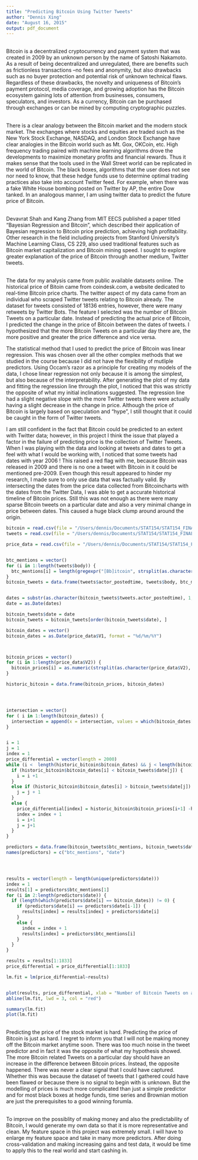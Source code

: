 ```yaml
---
title: "Predicting Bitcoin Using Twitter Tweets"
author: "Dennis Xing"
date: "August 16, 2015"
output: pdf_document
---
```


\textbf { \Large 1. Introduction}  \newline

\textbf {\large1.1 Bitcoin}  
Bitcoin is a decentralized cryptocurrency and payment system that was created in 2009 by an unknown person by the name of Satoshi Nakamoto. As a result of being decentralized and unregulated, there are benefits such as frictionless transactions --no fees and anonymity, but also drawbacks such as no buyer protection and potential risk of unknown technical flaws. Regardless of these drawbacks, the novelty and uniqueness of Bitcoin's payment protocol, media coverage, and growing adoption has the Bitcoin ecosystem gaining lots of attention from businesses, consumers, speculators, and investors. As a currency, Bitcoin can be purchased through exchanges or can be mined by computing cryptographic puzzles. 

\textbf {\large 1.2 Price Prediction}  
There is a clear analogy between the Bitcoin market and the modern stock market. The exchanges where stocks and equities are traded such as the New York Stock Exchange, NASDAQ, and London Stock Exchange have clear analogies in the Bitcoin world such as Mt. Gox, OKCoin, etc. High frequency trading paired with machine learning algorithms drove the developments to maximize monetary profits and financial rewards. Thus it makes sense that the tools used in the Wall Street world can be replicated in the world of Bitcoin. The black boxes, algorithms that the user does not see nor need to know, that these hedge funds use to determine optimal trading practices also take into account Twitter feed. For example, when there was a fake White House bombing posted on Twitter by AP, the entire Dow tanked. In an analogous manner, I am using twitter data to predict the future price of Bitcoin.

\textbf {\large 1.3 Prior Work}   
Devavrat Shah and Kang Zhang from MIT EECS published a paper titled "Bayesian Regression and Bitcoin", which described their application of Bayesian regression to Bitcoin price prediction, achieving high profitability. Other research in the field including projects from Stanford University's Machine Learning Class, CS 229, also used traditional features such as Bitcoin market capitalization and Bitcoin mining speed. I sought to explore greater explanation of the price of Bitcoin through another medium, Twitter tweets. \newline

\textbf {\Large 2. Data and Observations}  
The data for my analysis came from public available datasets online. The historical price of Bitoin came from coindesk.com, a website dedicated to real-time Bitcoin price charts. The twitter aspect of my data came from an individual who scraped Twitter tweets relating to Bitcoin already. The dataset for tweets consisted of 18136 entries, however, there were many retweets by Twitter Bots. The feature I selected was the number of Bitcoin Tweets on a particular date. Instead of predicting the actual price of Bitcoin, I predicted the change in the price of Bitcoin between the dates of tweets. I hypothesized that the more Bitcoin Tweets on a particular day there are, the more positive and greater the price difference and vice versa. \newline


\textbf {\Large 3. Results}  

The statistical method that I used to predict the price of Bitcoin was linear regression. This was chosen over all the other complex methods that we studied in the course because I did not have the flexibility of mutliple predictors. Using Occam's razor as a principle for creating my models of the data, I chose linear regression not only because it is among the simplest, but also because of the interpretability. After generating the plot of my data and fitting the regression line through the plot, I noticed that this was strictly the opposite of what my initial inclinations suggested. The regression line had a slight negative slope with the more Twitter tweets there were actually having a slight decrease in the change in price. Although the price of Bitcoin is largely based on speculation and "hype", I still thought that it could be caught in the form of Twitter tweets. 

I am still confident in the fact that Bitcoin could be predicted to an extent with Twitter data; however, in this project I think the issue that played a factor in the failure of predicting price is the collection of Twitter Tweets. When I was playing with the data and looking at tweets and dates to get a feel with what I would be working with, I noticed that some tweets had dates with year 2006 ! This raised a red flag with me, because Bitcoin was released in 2009 and there is no one a tweet with Bitcoin in it could be mentioned pre-2009. Even though this result appeared to hinder my research, I made sure to only use data that was factually valid. By intersecting the dates from the price data collected from Bitcoincharts with the dates from the Twitter Data, I was able to get a accurate historical timeline of Bitcoin prices. Still this was not enough as there were many sparse Bitcoin tweets on a particular date and also a very minimal change in price between dates. This caused a huge black clump around around the origin. \newline
```r
bitcoin = read.csv(file = "/Users/dennis/Documents/STAT154/STAT154_FINALPROJECT/anvitapandit-btcpredictor-35c640d3d8fb/okcoin5s.csv", sep=",", header = TRUE)
tweets = read.csv(file = "/Users/dennis/Documents/STAT154/STAT154_FINALPROJECT/twitter_bitcoin.csv", header = TRUE)

price_data = read.csv(file = "/Users/dennis/Documents/STAT154/STAT154_FINALPROJECT/market-price", sep = " ", header = FALSE)


btc_mentions = vector()
for (i in 1:length(tweets$body)) {
  btc_mentions[i] = length(gregexpr("[Bb]itcoin", strsplit(as.character(tweets$body[i]), " "))[[1]])
}
bitcoin_tweets = data.frame(tweets$actor_postedtime, tweets$body, btc_mentions)


dates = substr(as.character(bitcoin_tweets$tweets.actor_postedtime), 1, 10)
date = as.Date(dates)

bitcoin_tweets$date = date
bitcoin_tweets = bitcoin_tweets[order(bitcoin_tweets$date), ]

bitcoin_dates = vector()
bitcoin_dates = as.Date(price_data$V1, format = "%d/%m/%Y")



bitcoin_prices = vector()
for (i in 1:length(price_data$V2)) {
  bitcoin_prices[i] = as.numeric(strsplit(as.character(price_data$V2), ",")[[i]][2])
}

historic_bitcoin = data.frame(bitcoin_prices, bitcoin_dates)




intersection = vector()
for ( i in 1:length(bitcoin_dates)) {
  intersection = append(x = intersection, values = which(bitcoin_dates[i] == bitcoin_tweets$date))
}


i = 1
j = 1
index = 1
price_differential = vector(length = 2000)
while (i <  length(historic_bitcoin$bitcoin_dates) && j < length(bitcoin_tweets$date)) { 
  if (historic_bitcoin$bitcoin_dates[i] < bitcoin_tweets$date[j]) {
    i = i +1
  }
  else if (historic_bitcoin$bitcoin_dates[i] > bitcoin_tweets$date[j]) {
    j = j + 1
  }
  else {
    price_differential[index] = historic_bitcoin$bitcoin_prices[i+1] -historic_bitcoin$bitcoin_prices[i]
    index = index + 1
    i = i+1
    j = j+1
  }
}

predictors = data.frame(bitcoin_tweets$btc_mentions, bitcoin_tweets$date)
names(predictors) = c("btc_mentions", "date")




results = vector(length = length(unique(predictors$date)))
index = 1
results[1] = predictors$btc_mentions[1]
for (i in 2:length(predictors$date)) {
  if (length(which(predictors$date[i] == bitcoin_dates)) != 0) {
    if (predictors$date[i] == predictors$date[i-1]) {
      results[index] = results[index] + predictors$date[i]
    }
    else {
      index = index + 1
      results[index] = predictors$btc_mentions[i]
    }
  }
}

results = results[1:1833]
price_differential = price_differential[1:1833]

lm.fit = lm(price_differential~results)


plot(results, price_differential, xlab = "Number of Bitcoin Tweets on a Particular Date", ylab = "Difference in Price between Dates")
abline(lm.fit, lwd = 3, col = "red")

summary(lm.fit)
plot(lm.fit)
```



\textbf {\Large 4. Conclusion}  
Predicting the price of the stock market is hard. Predicting the price of Bitcoin is just as hard. I regret to inform you that I will not be making money off the Bitcoin market anytime soon. There was too much noise in the tweet predictor and in fact it was the opposite of what my hypothesis showed. The more Bitcoin related Tweets on a particular day should have an increase in the difference between Bitcoin prices. Instead, the opposite happened. There was never a clear signal that I could have captured. Whether this was because the dataset of tweets that I gathered could have been flawed or because there is no signal to begin with is unknown. But the modelling of prices is much more complicated than just a simple predictor and for most black boxes at hedge funds, time series and Brownian motion are just the prerequisites to a good winning forumla.  

\textbf {\large 4.1 Future Work}  
To improve on the possiblity of making money and also the predictability of Bitcoin, I would generate my own data so that it is more representative and clean. My feature space in this project was extremely small. I will have to enlarge my feature space and take in many more predictors. After doing cross-validation and making increasing gains and test data, it would be time to apply this to the real world and start cashing in. 
